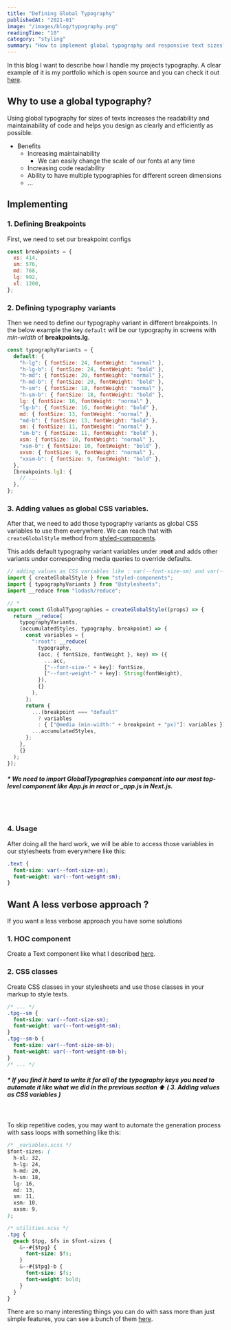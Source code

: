 ```yaml
---
title: "Defining Global Typography"
publishedAt: "2021-01"
image: "/images/blog/typography.png"
readingTime: "10"
category: "styling"
summary: "How to implement global typography and responsive text sizes?"
---
```


In this blog I want to describe how I handle my projects typography.
A clear example of it is my portfolio which is open source and you can check it out [here](https://github.com/miladMAPS/portfolio).

## Why to use a global typography?

Using global typography for sizes of texts increases the readability and maintainability of code and helps you design as clearly and efficiently as possible.

- Benefits
  - Increasing maintainability
    - We can easily change the scale of our fonts at any time
  - Increasing code readability
  - Ability to have multiple typographies for different screen dimensions
  - ...

## Implementing

### 1. Defining Breakpoints

First, we need to set our breakpoint configs

```javascript
const breakpoints = {
  xs: 414,
  sm: 576,
  md: 768,
  lg: 992,
  xl: 1200,
};
```

### 2. Defining typography variants

Then we need to define our typography variant in different breakpoints.
In the below example the key `default` will be our typography in screens with _min-width_ of **breakpoints.lg**.

```javascript
const typographyVariants = {
  default: {
    "h-lg": { fontSize: 24, fontWeight: "normal" },
    "h-lg-b": { fontSize: 24, fontWeight: "bold" },
    "h-md": { fontSize: 20, fontWeight: "normal" },
    "h-md-b": { fontSize: 20, fontWeight: "bold" },
    "h-sm": { fontSize: 18, fontWeight: "normal" },
    "h-sm-b": { fontSize: 18, fontWeight: "bold" },
    lg: { fontSize: 16, fontWeight: "normal" },
    "lg-b": { fontSize: 16, fontWeight: "bold" },
    md: { fontSize: 13, fontWeight: "normal" },
    "md-b": { fontSize: 13, fontWeight: "bold" },
    sm: { fontSize: 11, fontWeight: "normal" },
    "sm-b": { fontSize: 11, fontWeight: "bold" },
    xsm: { fontSize: 10, fontWeight: "normal" },
    "xsm-b": { fontSize: 10, fontWeight: "bold" },
    xxsm: { fontSize: 9, fontWeight: "normal" },
    "xxsm-b": { fontSize: 9, fontWeight: "bold" },
  },
  [breakpoints.lg]: {
    // ...
  },
};
```

### 3. Adding values as global CSS variables.

After that, we need to add those typography variants as global CSS variables to use them everywhere.
We can reach that with `createGlobalStyle` method from [styled-components](https://styled-components.com/).

This adds default typography variant variables under **:root** and adds other variants under corresponding media queries to override defaults.

```javascript
// adding values as CSS variables like : var(--font-size-sm) and var(--font-weight-sm)
import { createGlobalStyle } from "styled-components";
import { typographyVariants } from "@stylesheets";
import __reduce from "lodash/reduce";

// *
export const GlobalTypographies = createGlobalStyle((props) => {
  return __reduce(
    typographyVariants,
    (accumulatedStyles, typography, breakpoint) => {
      const variables = {
        ":root": __reduce(
          typography,
          (acc, { fontSize, fontWeight }, key) => ({
            ...acc,
            ["--font-size-" + key]: fontSize,
            ["--font-weight-" + key]: String(fontWeight),
          }),
          {}
        ),
      };
      return {
        ...(breakpoint === "default"
          ? variables
          : { ["@media (min-width:" + breakpoint + "px)"]: variables }),
        ...accumulatedStyles,
      };
    },
    {}
  );
});
```

##### \* We need to import **GlobalTypographies** component into our most top-level component like App.js in react or \_app.js in Next.js.

<br />
<br />

### 4. Usage

After doing all the hard work, we will be able to access those variables in our stylesheets
from everywhere like this:

```css
.text {
  font-size: var(--font-size-sm);
  font-weight: var(--font-weight-sm);
}
```

## Want A less verbose approach ?

If you want a less verbose approach you have some solutions

### 1. HOC component

Create a Text component like what I described [here](https://milad-afkhami.com/gists/text).

### 2. CSS classes

Create CSS classes in your stylesheets and use those classes in your markup to style texts.

```css
/* ... */
.tpg--sm {
  font-size: var(--font-size-sm);
  font-weight: var(--font-weight-sm);
}
.tpg--sm-b {
  font-size: var(--font-size-sm-b);
  font-weight: var(--font-weight-sm-b);
}
/* ... */
```

##### \* If you find it hard to write it for all of the typography keys you need to automate it like what we did in the previous section ⬆️ ( 3. Adding values as CSS variables )

<br />

To skip repetitive codes, you may want to automate the generation process with sass loops with something like this:

```css
/* _variables.scss */
$font-sizes: (
  h-xl: 32,
  h-lg: 24,
  h-md: 20,
  h-sm: 18,
  lg: 16,
  md: 13,
  sm: 11,
  xsm: 10,
  xxsm: 9,
);

/* utilities.scss */
.tpg {
  @each $tpg, $fs in $font-sizes {
    &--#{$tpg} {
      font-size: $fs;
    }
    &--#{$tpg}-b {
      font-size: $fs;
      font-weight: bold;
    }
  }
}
```

There are so many interesting things you can do with sass more than just simple features, you can see a bunch of them [here](https://milad-afkhami.com/gists/sass).
